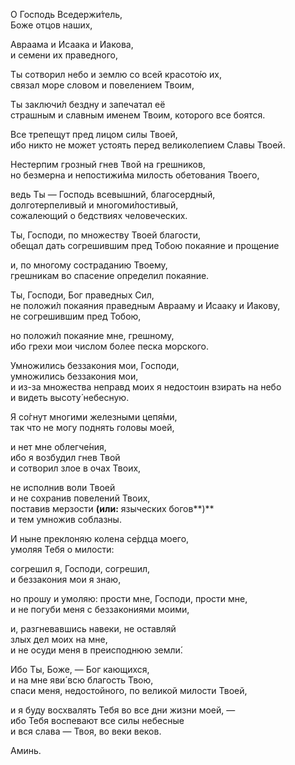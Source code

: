 О Господь Вседержи́тель,  
Боже отцов наших,

Авраама и Исаака и Иакова,  
и семени их праведного,

Ты сотворил небо и землю со всей красото́ю их,  
связал море словом и повелением Твоим,

Ты заключи́л бездну и запечатал её  
страшным и славным именем Твоим, которого все боятся.

Все трепещут пред лицом силы Твоей,  
ибо никто не может устоять перед великолепием Славы Твоей.

Нестерпим грозный гнев Твой на грешников,  
но безмерна и непостижи́ма милость обетования Твоего,

ведь Ты — Господь всевышний, благосердный,  
долготерпеливый и многоми́лостивый,  
сожалеющий о бедствиях человеческих.

Ты, Господи, по множеству Твоей благости,  
обещал дать согрешившим пред Тобою покаяние и прощение

и, по многому состраданию Твоему,  
грешникам во спасение определил покаяние.

Ты, Господи, Бог праведных Сил,  
не положи́л покаяния праведным Аврааму и Исааку и Иакову,  
не согрешившим пред Тобою,

но положи́л покаяние мне, грешному,  
ибо грехи мои числом более песка морского.

Умножились беззакония мои, Господи,  
умножились беззакония мои,  
и из-за множества неправд моих я недостоин взирать на небо  
и видеть высоту́ небесную.

Я со́гнут многими железными цепя́ми,  
так что не могу поднять головы моей,

и нет мне облегче́ния,  
ибо я возбудил гнев Твой  
и сотворил злое в очах Твоих,

не исполнив воли Твоей  
и не сохранив повелений Твоих,  
поставив мерзости **(или:** языческих богов**)**  
и тем умножив соблазны.

И ныне преклоняю колена се́рдца моего,  
умоляя Тебя о милости:

согрешил я, Господи, согрешил,  
и беззакония мои я знаю,

но прошу и умоляю: прости мне, Господи, прости мне,  
и не погуби меня с беззакониями моими,

и, разгневавшись навеки, не оставляй  
злых дел моих на мне,  
и не осуди меня в преисподнюю земли́.

Ибо Ты, Боже, — Бог кающихся,  
и на мне яви́ всю благость Твою,  
спаси меня, недостойного, по великой милости Твоей,

и я буду восхвалять Тебя во все дни жизни моей, —  
ибо Тебя воспевают все силы небесные  
и вся слава — Твоя, во веки веков.

Аминь.
